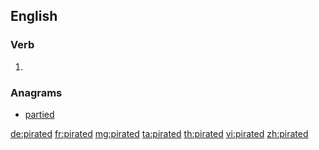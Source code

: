 ==English==

===Verb===
{{head|en|verb form}}

# {{en-past of|pirate}}

===Anagrams===
* [[partied#English|partied]]

[[de:pirated]]
[[fr:pirated]]
[[mg:pirated]]
[[ta:pirated]]
[[th:pirated]]
[[vi:pirated]]
[[zh:pirated]]